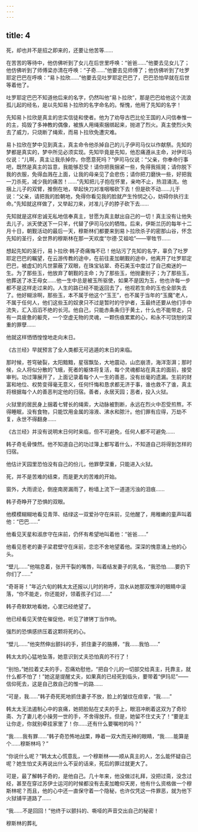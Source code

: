 ```yaml
---
---
---
```

title: 4
---



死，却也并不是招之即来的，还要让他苦等……

在苦苦的等待中，他仿佛听到了女儿在后世里呼唤：“爸爸……”他要去见女儿了；他仿佛听到了师傅梁亦清在呼唤：“子奇……”他要去见师傅了；他仿佛听到了吐罗耶定巴巴在呼唤：“易卜拉欣……”他要去见吐罗耶定巴巴了，巴巴恐怕早就在后世等着他了。

吐罗耶定巴巴不知道他后来的名字，仍然叫他“易卜拉欣”，那是巴巴给他这个流浪孤儿起的经名，是以先知易卜拉欣的名字命名的。惭愧，他用了先知的名字！

先知易卜拉欣是真主的忠实信徒和使者。他为了劝导古巴比伦王国的人问信奉惟一的主，捣毁了多神教的偶像，被族人用绳索捆绑起来，抛进了烈火。真主使烈火失去了威力，只烧断了绳索，而易卜拉欣免遭灾难。

易卜拉欣在梦中见到真主，真主命令他杀掉自己的儿子伊司马仪以作献祭。先知的梦都是真实的，梦中所见必须实现。先知毕竟是先知，他忍痛遵从主命，对伊司马仪说：“儿啊，真主让我杀掉你，你愿意死吗？”伊司马仪说：“父亲，你奉命行事吧，既然是真主的旨意，我能够忍受！请你把我捆紧一些，免得我摇晃；请你脱下我的衣服，免得血溅在上面，让我的母亲见了会悲伤；请你把刀磨快一些，好把我一刀杀死，减少我的痛苦！……”先知把儿子抱在怀里，亲吻不止，热泪涌流。他捆上儿子的双臂，推倒在地，举起快刀对准咽喉砍下去！但是砍不动……儿于说：“父亲，请把我的脸朝地，免得你看见我的脸就产生怜悯之心，妨碍你执行主命。”先知就这样做了，又举起刀来，对准儿子的脖子砍下去……

先知就是这样忠诚无私地信奉真主，甘愿为真主献出自己的一切！真主没有让他失去儿子，派天使送下一只羊，代替了伊司马仪的牺牲。后来，伊斯兰历的每年十二月十日，朝觐活动的最后一天，穆斯林们都要来到易卜拉欣杀子的密那山谷，怀念先知的圣行，全世界的穆斯林在那一天欢度“尔德·艾祖哈”——宰牲节……

想起先知的圣行，易卜拉欣·韩子奇痛悔不已！他玷污了先知的名字，辜负了吐罗耶定巴巴的瞩望，在云游传教的途中，在前往麦加朝觐的途中，他离开了吐罗耶定巴巴，被虚幻的凡世蒙蔽了双眼，在珠宝钻翠、奇石美玉中度过了自己痴迷的一生。为了那些玉，他放弃了朝觐的主命；为了那些玉，他抛妻别子；为了那些玉，他葬送了冰王母女……他一生中总是被玉所驱使，如果不是因为玉，他也许每一步都不是这样走过来的。人生的路已经不能返回去了，他视若生命的玉也全部失去了。他好糊涂啊，那些玉，本不属于他这个“玉王”，也不属于当年的“玉魔”老人，不属于任何人，他们这些玉的奴隶只不过是暂时的守护者，玉最终还要从他们手中流失，汇入滔滔不绝的长河。他自己，只能赤条条归于黄土，什么也不能带走，只有一具疲惫的躯壳，一个空虚无物的灵魂，一颗伤痕累累的心，和永不可饶恕的深重的罪孽……

他就这样恓恓惶惶地走向末日。

《古兰经》早就预言了全人类都无可逃遁的末日的来临。

那时候，苍穹破裂，太阳黯黯，星宿飘坠，大地震动，山峦崩溃，海洋澎湃；那时候，众人将似分散的飞蛾，死者的躯体将复活，每个灵魂都站在真主的面前，接受审判。功过簿展开了，上面记录着每个人一生的善恶，没有丝毫的遗漏。生前的财富和地位、权势变得毫无意义，任何忏悔和恳求都无济于事，谁也救不了谁，真主将根据每个人的善恶判定他的归宿。善者，永居天园；恶者，投入火狱。

火狱里的居民身上捆着七臂长的绳索，大动脉被割断，永远在烈火中忍受煎熬，不得睡眠，没有食物，只能饮用金属的溶液、沸水和脓汁。他们罪有应得，万劫不复，永世不得翻身……

《古兰经》并没有说明末日何时来临，但不可避免，任何人都不可避免……

韩子奇毛骨悚然。他不知道自己的功过簿上都写着什么，不知道自己将得到怎样的归宿。

他估计天园里恐怕没有自己的份儿，他罪孽深重，只能进入火狱。

死，并不是苦难的结束，而是更大的苦难的开始。

窗外，大雨谤沦，倒座南房漏雨了，粉墙上流下一道道污浊的泪痕……

韩子奇睁开了恐惧的双眼。

他模模糊糊地看见青萍、结绿这一双爱孙守在床前，见他醒了，用稚嫩的童声叫着他：“巴巴……”

他看见天星和淑彦守在床前，仍怀有希望地叫着他：“爸爸……”

他看见苍老的妻子梁君壁守在床前，恋恋不舍地望着他。深深的愧意涌上他的心头。

“壁儿……”他喘息着，张开干裂的嘴唇，叫着结发妻子的乳名，“我恐怕……要扔下你们了……”

“奇哥哥！”年近六旬的韩太太还报以儿时的称呼，泪水从她那双惟淬的眼睛中滚落，“你不能走，你还能好，领着孩子们过……”

韩子奇默默地看她，心里已经绝望了。

他已经看见天使在催促他，听见了镣铐丁当作响。

强烈的恐惧感挤压着这颗将死的心。

“壁儿……”他突然伸出颤抖的手，抓住妻子的胳膊，“我……我怕……”

韩太太的心猛地坠落，她意识到丈夫恐怕真的不行了！

“别怕，”她拉着丈夫的手，忍痛劝慰他，“把自个儿的一切部交给真主，托靠主，就什么都不怕了！”她这是提醒丈夫，如果真的已经死到临头，要带着“伊玛尼”——信仰死去，这是自己救自己的惟一的路……

“可是，我……”韩子奇死死地抓住妻子不放，脸上的皱纹在痉挛，“我……”

韩太太无法遏制心中的哀痛，她把脸贴在丈夫的手上，眼泪冲刷着这双为了奇珍斋、为了妻儿老小操劳一世的手，不舍得放开。但是，她留不住丈夫了！“要是主让你走，你就别牵挂家里了！你……还有什么要嘱咐的吗？”

“我……我有罪……”韩子奇恐怖地战栗，睁着一双大而无神的眼睛，“我……能算是个……穆斯林吗？”

“你说什么呢？”韩太太心慌意乱，一个穆斯林——顺从真主的人，怎么能怀疑自己呢？她生怕丈夫再说出什么不妥的话来，死后的罪过就更大了。

可是，最了解韩子奇的，是他自己。几十年来，他没做过礼拜，没把过斋，没念过经，甚至在穿过苏伊士运河的时候都没有去麦加瞻仰天房，他有什么资格做一个穆斯林呢？而且，他的心中还一直保守着一个隐秘，也许仅凭这一件罪恶，就为他下火狱铺平道路了……

“我……不是回回！”他终于以颤抖的、嘶哑的声音交出自己的秘密！

穆斯林的葬礼